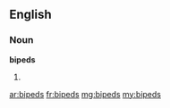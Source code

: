 ==English==

===Noun===
'''bipeds'''

# {{plural of|[[biped]]}}

[[ar:bipeds]]
[[fr:bipeds]]
[[mg:bipeds]]
[[my:bipeds]]